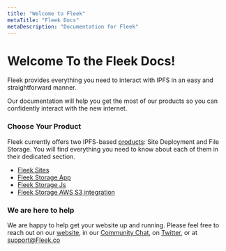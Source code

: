 ```yaml
---
title: "Welcome to Fleek"
metaTitle: "Fleek Docs"
metaDescription: "Documentation for Fleek"
---
```


# Welcome To the Fleek Docs!

Fleek provides everything you need to interact with IPFS in an easy and straightforward manner.

Our documentation will help you get the most of our products so you can confidently interact with the new internet.

### Choose Your Product

Fleek currently offers two IPFS-based [products](/Welcome/Products): Site Deployment and File Storage. You will find everything you need to know about each of them in their dedicated section.

- [Fleek Sites](/Sites)
- [Fleek Storage App](/StorageApp)
- [Fleek Storage Js](/FleekStorageJs)
- [Fleek Storage AWS S3 integration](/StorageSDK)


### We are here to help

We are happy to help get your website up and running. Please feel free to reach out on our [website](https://Fleek.co), in our [Community Chat](https://join.slack.com/t/fleek-public/shared_invite/zt-bxna7y1d-PbVdut4rgHt5jM6Zjg9g9A), on [Twitter](https://twitter.com/FleekHQ), or at support@Fleek.co
